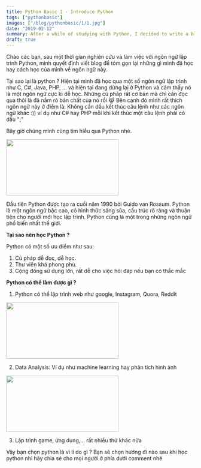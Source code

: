 ```yaml
---
title: Python Basic 1 - Introduce Python
tags: ["pythonbasic"]
images: ["/blog/pythonbasic/1/1.jpg"]
date: "2019-02-12"
summary: After a while of studying with Python, I decided to write a blog to summarize what I have learned or my way of learning about this language.
draft: true
---
```


Chào các bạn, sau một thời gian nghiên cứu và làm việc với ngôn ngữ lập trình Python, mình quyết định viết blog để tóm gọn lại những gì mình đã học hay cách học của mình về ngôn ngữ này.

Tại sao lại là python ? Hiện tại mình đã học qua một số ngôn ngữ lập trình như C, C#, Java, PHP, ... và hiện tại đang dừng lại ở Python và cảm thấy nó là một ngôn ngữ cực kì dễ học. Những cú pháp rất cơ bản mà chỉ cần đọc qua thôi là đã nắm rõ bản chất của nó rồi 😹 Bên cạnh đó mình rất thích ngôn ngữ này ở điểm là: Không cần dấu kết thúc câu lệnh như các ngôn ngữ khác :)) ví dụ như C# hay PHP mỗi khi kết thúc một câu lệnh phải có dấu ";" 

Bây giờ chúng mình cùng tìm hiểu qua Python nhé. 

<Image src="/blog/pythonbasic/1/1.jpg" width="300" height="150" />

Đầu tiên Python được tạo ra cuối năm 1990 bởi Guido van Rossum. Python là một ngôn ngữ bậc cao, có hình thức sáng sủa, cấu trúc rõ ràng và thuận tiện cho người mới học lập trình. Python cũng là một trong những ngôn ngữ phổ biến nhất thế giới.

**Tại sao nên học Python ?**

Python có một số ưu điểm như sau:
1. Cú pháp dễ đọc, dễ học.
2. Thư viên khá phong phú.
3. Cộng đồng sử dụng lớn, rất dễ cho việc hỏi đáp nếu bạn có thắc mắc 

__Python có thể làm được gì ?__

1. Python có thể lập trình web như google, Instagram, Quora, Reddit
<Image src="/blog/pythonbasic/1/2.jpg" width="300" height="150" />

2. Data Analysis: Ví dụ như machine learning hay phân tích hình ảnh
<Image src="/blog/pythonbasic/1/3.jpg" width="300" height="150" />

3. Lập trình game, ứng dụng,... rất nhiều thứ khác nữa 

Vậy bạn chọn python là vì lí do gì ? Bạn sẽ chọn hướng đi nào sau khi học python nhỉ hãy chia sẻ cho mọi người ở phía dưới comment nhé